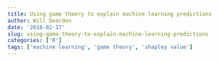 ```yaml
---
title: Using game theory to explain machine learning predictions
author: Will Dearden
date: '2018-02-17'
slug: using-game-theory-to-explain-machine-learning-predictions
categories: ['R']
tags: ['machine learning', 'game theory', 'shapley value']
---
```


